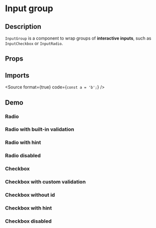 
<Meta title="Inputs/Group" component={InputGroup} />

# Input group

## Description

`InputGroup` is a component to wrap groups of **interactive inputs**, such as `InputCheckbox` or `InputRadio`.

## Props

<ArgsTable of={InputGroup} />

## Imports

<Source format={true} code={`
const a = 'b';
`} />


## Demo

<Canvas><Story of={InputGroupStories.Example} /></Canvas>

### Radio

<Canvas of={InputGroupStories.Radio} />

### Radio with built-in validation

<Canvas of={InputGroupStories.RadioBuiltinValidation} />

### Radio with hint

<Canvas of={InputGroupStories.RadioHint} />

### Radio disabled

<Canvas of={InputGroupStories.RadioDisabled} />

### Checkbox

<Canvas of={InputGroupStories.Checkbox} />

### Checkbox with custom validation

<Canvas of={InputGroupStories.CheckboxCustomValidation} />

### Checkbox without id

<Canvas of={InputGroupStories.CheckboxNoId} />

### Checkbox with hint

<Canvas of={InputGroupStories.CheckboxHint} />

### Checkbox disabled

<Canvas of={InputGroupStories.CheckboxDisabled} />




